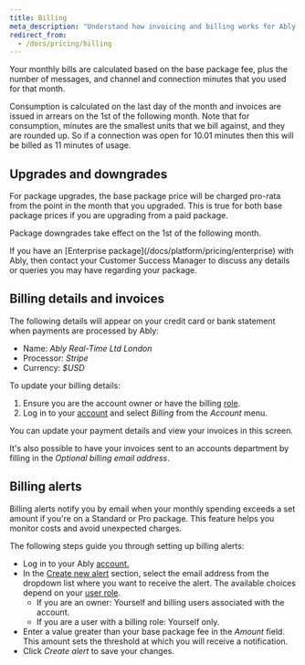 ```yaml
---
title: Billing
meta_description: "Understand how invoicing and billing works for Ably packages."
redirect_from:
  - /docs/pricing/billing
---
```


Your monthly bills are calculated based on the base package fee, plus the number of messages, and channel and connection minutes that you used for that month.

Consumption is calculated on the last day of the month and invoices are issued in arrears on the 1st of the following month. Note that for consumption, minutes are the smallest units that we bill against, and they are rounded up. So if a connection was open for 10.01 minutes then this will be billed as 11 minutes of usage.

## Upgrades and downgrades <a id="package-changes"/>

For package upgrades, the base package price will be charged pro-rata from the point in the month that you upgraded. This is true for both base package prices if you are upgrading from a paid package.

Package downgrades take effect on the 1st of the following month.

<Aside data-type='note'>
If you have an [Enterprise package](/docs/platform/pricing/enterprise) with Ably, then contact your Customer Success Manager to discuss any details or queries you may have regarding your package.
</Aside>

## Billing details and invoices <a id="billing"/>

The following details will appear on your credit card or bank statement when payments are processed by Ably:

* Name: *Ably Real-Time Ltd London*
* Processor: *Stripe*
* Currency: *$USD*

To update your billing details:

1. Ensure you are the account owner or have the billing [role](/docs/account/users).
2. Log in to your [account](https://ably.com/login) and select *Billing* from the *Account* menu.

You can update your payment details and view your invoices in this screen.

It's also possible to have your invoices sent to an accounts department by filling in the *Optional billing email address*.

## Billing alerts <a id="alerts"/>

Billing alerts notify you by email when your monthly spending exceeds a set amount if you're on a Standard or Pro package. This feature helps you monitor costs and avoid unexpected charges.

The following steps guide you through setting up billing alerts:

* Log in to your Ably [account.](https://ably.com/login)
* In the [Create new alert](https://ably.com/accounts/any/package#billing-alerts-section) section, select the email address from the dropdown list where you want to receive the alert. The available choices depend on your [user role](/docs/account/users#roles).
  * If you are an owner: Yourself and billing users associated with the account.
  * If you are a user with a billing role: Yourself only.
* Enter a value greater than your base package fee in the *Amount* field. This amount sets the threshold at which you will receive a notification.
* Click *Create alert* to save your changes.
